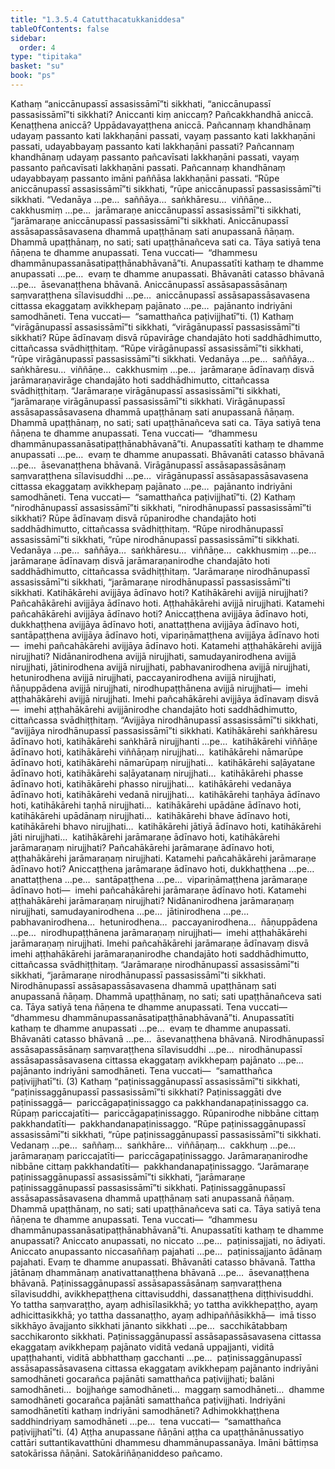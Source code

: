 ```yaml
---
title: "1.3.5.4 Catutthacatukkaniddesa"
tableOfContents: false
sidebar:
  order: 4
type: "tipitaka"
basket: "su"
book: "ps"
---
```



<DynamicBreadcrumb />

<Division number="180" book="ps" bookNo="26" page="191">

<Paragraph number="979" book="ps">
Kathaṃ “aniccānupassī assasissāmī”ti sikkhati, “aniccānupassī passasissāmī”ti sikkhati? <Emphasis>Aniccan</Emphasis>ti kiṃ aniccaṃ? Pañcakkhandhā aniccā. Kenaṭṭhena aniccā? Uppādavayaṭṭhena aniccā. Pañcannaṃ khandhānaṃ udayaṃ passanto kati lakkhaṇāni passati, vayaṃ passanto kati lakkhaṇāni passati, udayabbayaṃ passanto kati lakkhaṇāni passati? Pañcannaṃ khandhānaṃ udayaṃ passanto pañcavīsati lakkhaṇāni passati, vayaṃ passanto pañcavīsati lakkhaṇāni passati. Pañcannaṃ khandhānaṃ udayabbayaṃ passanto imāni paññāsa lakkhaṇāni passati.
</Paragraph>

<Paragraph number="980" book="ps">
“Rūpe aniccānupassī assasissāmī”ti sikkhati, “rūpe aniccānupassī passasissāmī”ti sikkhati. “Vedanāya …pe…  saññāya…  saṅkhāresu…  viññāṇe…  cakkhusmiṃ …pe…  jarāmaraṇe aniccānupassī assasissāmī”ti sikkhati, “jarāmaraṇe aniccānupassī passasissāmī”ti sikkhati. Aniccānupassī assāsapassāsavasena dhammā upaṭṭhānaṃ sati anupassanā ñāṇaṃ. Dhammā upaṭṭhānaṃ, no sati; sati upaṭṭhānañceva sati ca. Tāya satiyā tena ñāṇena te dhamme anupassati. Tena vuccati—  “dhammesu dhammānupassanāsatipaṭṭhānabhāvanā”ti.
</Paragraph>

<Paragraph number="981" book="ps">
<Emphasis>Anupassatī</Emphasis>ti kathaṃ te dhamme anupassati …pe…  evaṃ te dhamme anupassati. <Emphasis>Bhāvanā</Emphasis>ti catasso bhāvanā …pe…  āsevanaṭṭhena bhāvanā. Aniccānupassī assāsapassāsānaṃ saṃvaraṭṭhena sīlavisuddhi …pe…  aniccānupassī assāsapassāsavasena cittassa ekaggataṃ avikkhepaṃ pajānato …pe…  pajānanto indriyāni samodhāneti. Tena vuccati—  “samatthañca paṭivijjhatī”ti. (1)
</Paragraph>

<Paragraph number="982" book="ps">
Kathaṃ “virāgānupassī assasissāmī”ti sikkhati, “virāgānupassī passasissāmī”ti sikkhati? Rūpe ādīnavaṃ disvā rūpavirāge chandajāto hoti saddhādhimutto, cittañcassa svādhiṭṭhitaṃ. “Rūpe virāgānupassī assasissāmī”ti sikkhati, “rūpe virāgānupassī passasissāmī”ti sikkhati. Vedanāya …pe…  saññāya…  saṅkhāresu…  viññāṇe…  cakkhusmiṃ …pe…  jarāmaraṇe ādīnavaṃ disvā jarāmaraṇavirāge chandajāto hoti saddhādhimutto, cittañcassa svādhiṭṭhitaṃ. “Jarāmaraṇe virāgānupassī assasissāmī”ti sikkhati, “jarāmaraṇe virāgānupassī passasissāmī”ti sikkhati. Virāgānupassī assāsapassāsavasena dhammā upaṭṭhānaṃ sati anupassanā ñāṇaṃ. Dhammā upaṭṭhānaṃ, no sati; sati upaṭṭhānañceva sati ca. Tāya satiyā tena ñāṇena te dhamme anupassati. Tena vuccati—  “dhammesu dhammānupassanāsatipaṭṭhānabhāvanā”ti.
</Paragraph>

<Paragraph number="983" book="ps">
<Emphasis>Anupassatī</Emphasis>ti kathaṃ te dhamme anupassati …pe…  evaṃ te dhamme anupassati. <Emphasis>Bhāvanā</Emphasis>ti catasso bhāvanā …pe…  āsevanaṭṭhena bhāvanā. Virāgānupassī assāsapassāsānaṃ saṃvaraṭṭhena sīlavisuddhi …pe…  virāgānupassī assāsapassāsavasena cittassa ekaggataṃ avikkhepaṃ pajānato …pe…  pajānanto indriyāni samodhāneti. Tena vuccati—  “samatthañca paṭivijjhatī”ti. (2)
</Paragraph>

<Paragraph number="984" book="ps">
Kathaṃ “nirodhānupassī assasissāmī”ti sikkhati, “nirodhānupassī passasissāmī”ti sikkhati? Rūpe ādīnavaṃ disvā rūpanirodhe chandajāto hoti saddhādhimutto, cittañcassa svādhiṭṭhitaṃ. “Rūpe nirodhānupassī assasissāmī”ti sikkhati, “rūpe nirodhānupassī passasissāmī”ti sikkhati. Vedanāya …pe…  saññāya…  saṅkhāresu…  viññāṇe…  cakkhusmiṃ …pe…  jarāmaraṇe ādīnavaṃ disvā jarāmaraṇanirodhe chandajāto hoti saddhādhimutto, cittañcassa svādhiṭṭhitaṃ. “Jarāmaraṇe nirodhānupassī assasissāmī”ti sikkhati, “jarāmaraṇe nirodhānupassī passasissāmī”ti sikkhati.
</Paragraph>

</Division>
<Division number="181" book="ps" bookNo="26" page="193">

<Paragraph number="985" book="ps">
Katihākārehi avijjāya ādīnavo hoti? Katihākārehi avijjā nirujjhati? Pañcahākārehi avijjāya ādīnavo hoti. Aṭṭhahākārehi avijjā nirujjhati.
</Paragraph>

<Paragraph number="986" book="ps">
Katamehi pañcahākārehi avijjāya ādīnavo hoti? Aniccaṭṭhena avijjāya ādīnavo hoti, dukkhaṭṭhena avijjāya ādīnavo hoti, anattaṭṭhena avijjāya ādīnavo hoti, santāpaṭṭhena avijjāya ādīnavo hoti, vipariṇāmaṭṭhena avijjāya ādīnavo hoti—  imehi pañcahākārehi avijjāya ādīnavo hoti.
</Paragraph>

<Paragraph number="987" book="ps">
Katamehi aṭṭhahākārehi avijjā nirujjhati? Nidānanirodhena avijjā nirujjhati, samudayanirodhena avijjā nirujjhati, jātinirodhena avijjā nirujjhati, pabhavanirodhena avijjā nirujjhati, hetunirodhena avijjā nirujjhati, paccayanirodhena avijjā nirujjhati, ñāṇuppādena avijjā nirujjhati, nirodhupaṭṭhānena avijjā nirujjhati—  imehi aṭṭhahākārehi avijjā nirujjhati. Imehi pañcahākārehi avijjāya ādīnavaṃ disvā—  imehi aṭṭhahākārehi avijjānirodhe chandajāto hoti saddhādhimutto, cittañcassa svādhiṭṭhitaṃ. “Avijjāya nirodhānupassī assasissāmī”ti sikkhati, “avijjāya nirodhānupassī passasissāmī”ti sikkhati.
</Paragraph>

<Paragraph number="988" book="ps">
Katihākārehi saṅkhāresu ādīnavo hoti, katihākārehi saṅkhārā nirujjhanti …pe…  katihākārehi viññāṇe ādīnavo hoti, katihākārehi viññāṇaṃ nirujjhati…  katihākārehi nāmarūpe ādīnavo hoti, katihākārehi nāmarūpaṃ nirujjhati…  katihākārehi saḷāyatane ādīnavo hoti, katihākārehi saḷāyatanaṃ nirujjhati…  katihākārehi phasse ādīnavo hoti, katihākārehi phasso nirujjhati…  katihākārehi vedanāya ādīnavo hoti, katihākārehi vedanā nirujjhati…  katihākārehi taṇhāya ādīnavo hoti, katihākārehi taṇhā nirujjhati…  katihākārehi upādāne ādīnavo hoti, katihākārehi upādānaṃ nirujjhati…  katihākārehi bhave ādīnavo hoti, katihākārehi bhavo nirujjhati…  katihākārehi jātiyā ādīnavo hoti, katihākārehi jāti nirujjhati…  katihākārehi jarāmaraṇe ādīnavo hoti, katihākārehi jarāmaraṇaṃ nirujjhati? Pañcahākārehi jarāmaraṇe ādīnavo hoti, aṭṭhahākārehi jarāmaraṇaṃ nirujjhati.
</Paragraph>

<Paragraph number="989" book="ps">
Katamehi pañcahākārehi jarāmaraṇe ādīnavo hoti? Aniccaṭṭhena jarāmaraṇe ādīnavo hoti, dukkhaṭṭhena …pe…  anattaṭṭhena …pe…  santāpaṭṭhena …pe…  vipariṇāmaṭṭhena jarāmaraṇe ādīnavo hoti—  imehi pañcahākārehi jarāmaraṇe ādīnavo hoti.
</Paragraph>

<Paragraph number="990" book="ps">
Katamehi aṭṭhahākārehi jarāmaraṇaṃ nirujjhati? Nidānanirodhena jarāmaraṇaṃ nirujjhati, samudayanirodhena …pe…  jātinirodhena …pe…  pabhavanirodhena…  hetunirodhena…  paccayanirodhena…  ñāṇuppādena …pe…  nirodhupaṭṭhānena jarāmaraṇaṃ nirujjhati—  imehi aṭṭhahākārehi jarāmaraṇaṃ nirujjhati. Imehi pañcahākārehi jarāmaraṇe ādīnavaṃ disvā imehi aṭṭhahākārehi jarāmaraṇanirodhe chandajāto hoti saddhādhimutto, cittañcassa svādhiṭṭhitaṃ. “Jarāmaraṇe nirodhānupassī assasissāmī”ti sikkhati, “jarāmaraṇe nirodhānupassī passasissāmī”ti sikkhati. Nirodhānupassī assāsapassāsavasena dhammā upaṭṭhānaṃ sati anupassanā ñāṇaṃ. Dhammā upaṭṭhānaṃ, no sati; sati upaṭṭhānañceva sati ca. Tāya satiyā tena ñāṇena te dhamme anupassati. Tena vuccati—  “dhammesu dhammānupassanāsatipaṭṭhānabhāvanā”ti.
</Paragraph>

<Paragraph number="991" book="ps">
<Emphasis>Anupassatī</Emphasis>ti kathaṃ te dhamme anupassati …pe…  evaṃ te dhamme anupassati. <Emphasis>Bhāvanā</Emphasis>ti catasso bhāvanā …pe…  āsevanaṭṭhena bhāvanā. Nirodhānupassī assāsapassāsānaṃ saṃvaraṭṭhena sīlavisuddhi …pe…  nirodhānupassī assāsapassāsavasena cittassa ekaggataṃ avikkhepaṃ pajānato …pe…  pajānanto indriyāni samodhāneti. Tena vuccati—  “samatthañca paṭivijjhatī”ti. (3)
</Paragraph>

</Division>
<Division number="182" book="ps" bookNo="26" page="195">

<Paragraph number="992" book="ps">
Kathaṃ “paṭinissaggānupassī assasissāmī”ti sikkhati, “paṭinissaggānupassī passasissāmī”ti sikkhati? <Emphasis>Paṭinissaggā</Emphasis>ti dve paṭinissaggā—  pariccāgapaṭinissaggo ca pakkhandanapaṭinissaggo ca. Rūpaṃ pariccajatīti—  pariccāgapaṭinissaggo. Rūpanirodhe nibbāne cittaṃ pakkhandatīti—  pakkhandanapaṭinissaggo. “Rūpe paṭinissaggānupassī assasissāmī”ti sikkhati, “rūpe paṭinissaggānupassī passasissāmī”ti sikkhati. Vedanaṃ …pe…  saññaṃ…  saṅkhāre…  viññāṇaṃ…  cakkhuṃ …pe…  jarāmaraṇaṃ pariccajatīti—  pariccāgapaṭinissaggo. Jarāmaraṇanirodhe nibbāne cittaṃ pakkhandatīti—  pakkhandanapaṭinissaggo. “Jarāmaraṇe paṭinissaggānupassī assasissāmī”ti sikkhati, “jarāmaraṇe paṭinissaggānupassī passasissāmī”ti sikkhati. Paṭinissaggānupassī assāsapassāsavasena dhammā upaṭṭhānaṃ sati anupassanā ñāṇaṃ. Dhammā upaṭṭhānaṃ, no sati; sati upaṭṭhānañceva sati ca. Tāya satiyā tena ñāṇena te dhamme anupassati. Tena vuccati—  “dhammesu dhammānupassanāsatipaṭṭhānabhāvanā”ti.
</Paragraph>

<Paragraph number="993" book="ps">
<Emphasis>Anupassatī</Emphasis>ti kathaṃ te dhamme anupassati? Aniccato anupassati, no niccato …pe…  paṭinissajjati, no ādiyati. Aniccato anupassanto niccasaññaṃ pajahati …pe…  paṭinissajjanto ādānaṃ pajahati. Evaṃ te dhamme anupassati. <Emphasis>Bhāvanā</Emphasis>ti catasso bhāvanā. Tattha jātānaṃ dhammānaṃ anativattanaṭṭhena bhāvanā …pe…  āsevanaṭṭhena bhāvanā. Paṭinissaggānupassī assāsapassāsānaṃ saṃvaraṭṭhena sīlavisuddhi, avikkhepaṭṭhena cittavisuddhi, dassanaṭṭhena diṭṭhivisuddhi. Yo tattha saṃvaraṭṭho, ayaṃ adhisīlasikkhā; yo tattha avikkhepaṭṭho, ayaṃ adhicittasikkhā; yo tattha dassanaṭṭho, ayaṃ adhipaññāsikkhā—  imā tisso sikkhāyo āvajjanto sikkhati jānanto sikkhati …pe…  sacchikātabbaṃ sacchikaronto sikkhati.
</Paragraph>

<Paragraph number="994" book="ps">
Paṭinissaggānupassī assāsapassāsavasena cittassa ekaggataṃ avikkhepaṃ pajānato viditā vedanā uppajjanti, viditā upaṭṭhahanti, viditā abbhatthaṃ gacchanti …pe…  paṭinissaggānupassī assāsapassāsavasena cittassa ekaggataṃ avikkhepaṃ pajānanto indriyāni samodhāneti gocarañca pajānāti samatthañca paṭivijjhati; balāni samodhāneti…  bojjhaṅge samodhāneti…  maggaṃ samodhāneti…  dhamme samodhāneti gocarañca pajānāti samatthañca paṭivijjhati.
</Paragraph>

<Paragraph number="995" book="ps">
<Emphasis>Indriyāni samodhānetī</Emphasis>ti kathaṃ indriyāni samodhāneti? Adhimokkhaṭṭhena saddhindriyaṃ samodhāneti …pe…  tena vuccati—  “samatthañca paṭivijjhatī”ti. (4)
</Paragraph>

<Paragraph number="996" book="ps">
Aṭṭha anupassane ñāṇāni aṭṭha ca upaṭṭhānānussatiyo cattāri suttantikavatthūni dhammesu dhammānupassanāya. Imāni bāttiṃsa satokārissa ñāṇāni.

</Paragraph>
</Division>

<Paragraph number="997" type="center" book="ps">
Satokāriñāṇaniddeso pañcamo.
</Paragraph>